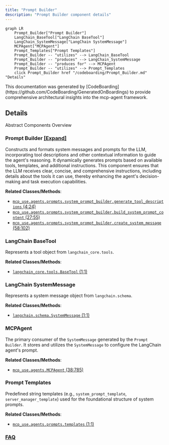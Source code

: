 ```yaml
---
title: "Prompt Builder"
description: "Prompt Builder component details"
---
```



```mermaid
graph LR
    Prompt_Builder["Prompt Builder"]
    LangChain_BaseTool["LangChain BaseTool"]
    LangChain_SystemMessage["LangChain SystemMessage"]
    MCPAgent["MCPAgent"]
    Prompt_Templates["Prompt Templates"]
    Prompt_Builder -- "utilizes" --> LangChain_BaseTool
    Prompt_Builder -- "produces" --> LangChain_SystemMessage
    Prompt_Builder -- "produces for" --> MCPAgent
    Prompt_Builder -- "utilizes" --> Prompt_Templates
    click Prompt_Builder href "/codeboarding/Prompt_Builder.md" "Details"
```

<Info>
This documentation was generated by [CodeBoarding](https://github.com/CodeBoarding/GeneratedOnBoardings) to provide comprehensive architectural insights into the mcp-agent framework.
</Info>

## Details

Abstract Components Overview

### Prompt Builder [[Expand]](./Prompt_Builder)
Constructs and formats system messages and prompts for the LLM, incorporating tool descriptions and other contextual information to guide the agent's reasoning. It dynamically generates prompts based on available tools, templates, and additional instructions. This component ensures that the LLM receives clear, concise, and comprehensive instructions, including details about the tools it can use, thereby enhancing the agent's decision-making and task execution capabilities.


**Related Classes/Methods**:

- <a href="https://github.com/CodeBoarding/mcp-use/blob/main/mcp_use/agents/prompts/system_prompt_builder.py#L4-L24" target="_blank" rel="noopener noreferrer">`mcp_use.agents.prompts.system_prompt_builder.generate_tool_descriptions` (4:24)</a>
- <a href="https://github.com/CodeBoarding/mcp-use/blob/main/mcp_use/agents/prompts/system_prompt_builder.py#L27-L55" target="_blank" rel="noopener noreferrer">`mcp_use.agents.prompts.system_prompt_builder.build_system_prompt_content` (27:55)</a>
- <a href="https://github.com/CodeBoarding/mcp-use/blob/main/mcp_use/agents/prompts/system_prompt_builder.py#L58-L102" target="_blank" rel="noopener noreferrer">`mcp_use.agents.prompts.system_prompt_builder.create_system_message` (58:102)</a>


### LangChain BaseTool
Represents a tool object from `langchain_core.tools`.


**Related Classes/Methods**:

- <a href="https://github.com/CodeBoarding/mcp-use/blob/main/langchain_core/tools.py#L1-L1" target="_blank" rel="noopener noreferrer">`langchain_core.tools.BaseTool` (1:1)</a>


### LangChain SystemMessage
Represents a system message object from `langchain.schema`.


**Related Classes/Methods**:

- <a href="https://github.com/CodeBoarding/mcp-use/blob/main/langchain/schema.py#L1-L1" target="_blank" rel="noopener noreferrer">`langchain.schema.SystemMessage` (1:1)</a>


### MCPAgent
The primary consumer of the `SystemMessage` generated by the `Prompt Builder`. It stores and utilizes the `SystemMessage` to configure the LangChain agent's prompt.


**Related Classes/Methods**:

- <a href="https://github.com/CodeBoarding/mcp-use/blob/main/mcp_use/agents/MCPAgent.py#L38-L785" target="_blank" rel="noopener noreferrer">`mcp_use.agents.MCPAgent` (38:785)</a>


### Prompt Templates
Predefined string templates (e.g., `system_prompt_template`, `server_manager_template`) used for the foundational structure of system prompts.


**Related Classes/Methods**:

- <a href="https://github.com/CodeBoarding/mcp-use/blob/main/mcp_use/agents/prompts/templates.py#L1-L1" target="_blank" rel="noopener noreferrer">`mcp_use.agents.prompts.templates` (1:1)</a>




### [FAQ](https://github.com/CodeBoarding/GeneratedOnBoardings/tree/main?tab=readme-ov-file#faq)

